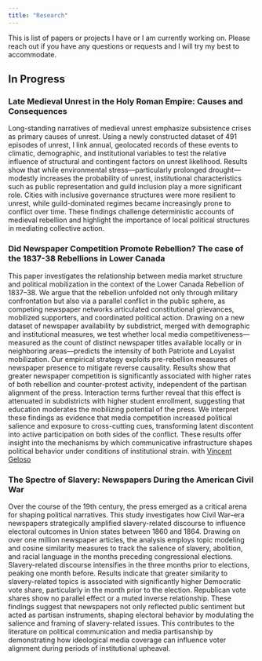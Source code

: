 ```yaml
---
title: "Research"
---
```


This is list of papers or projects I have or I am currently working on. Please reach out if you have any questions or requests and I will try my best to accommodate.

<!-- ## Publications -->

<!-- ::: {.callout-caution appearance="minimal"}
## Work in progress

Check back later
::: -->

## In Progress

### Late Medieval Unrest in the Holy Roman Empire: Causes and Consequences

Long-standing narratives of medieval unrest emphasize subsistence crises as primary causes of unrest. Using a newly constructed dataset of 491 episodes of unrest, I link annual, geolocated records of these events to climatic, demographic, and institutional variables to test the relative influence of structural and contingent factors on unrest likelihood. Results show that while environmental stress—particularly prolonged drought—modestly increases the probability of unrest, institutional characteristics such as public representation and guild inclusion play a more significant role. Cities with inclusive governance structures were more resilient to unrest, while guild-dominated regimes became increasingly prone to conflict over time. These findings challenge deterministic accounts of medieval rebellion and highlight the importance of local political structures in mediating collective action.

<!-- [Draft](files/draft.pdf){.btn .btn-outline-warning} [Code](https://github.com/){.btn .btn-outline-warning} -->

### Did Newspaper Competition Promote Rebellion? The case of the 1837-38 Rebellions in Lower Canada

This paper investigates the relationship between media market structure and political mobilization in the context of the Lower Canada Rebellion of 1837–38. We argue that the rebellion unfolded not only through military confrontation but also via a parallel conflict in the public sphere, as competing newspaper networks articulated constitutional grievances, mobilized supporters, and coordinated political action. Drawing on a new dataset of newspaper availability by subdistrict, merged with demographic and institutional measures, we test whether local media competitiveness—measured as the count of distinct newspaper titles available locally or in neighboring areas—predicts the intensity of both Patriote and Loyalist mobilization. Our empirical strategy exploits pre-rebellion measures of newspaper presence to mitigate reverse causality. Results show that greater newspaper competition is significantly associated with higher rates of both rebellion and counter-protest activity, independent of the partisan alignment of the press. Interaction terms further reveal that this effect is attenuated in subdistricts with higher student enrollment, suggesting that education moderates the mobilizing potential of the press. We interpret these findings as evidence that media competition increased political salience and exposure to cross-cutting cues, transforming latent discontent into active participation on both sides of the conflict. These results offer insight into the mechanisms by which communicative infrastructure shapes political behavior under conditions of institutional strain. [with [Vincent Geloso](https://vincentgeloso.com)]{.aside}

<!-- [Draft](files/draft.pdf){.btn .btn-outline-warning} [Code](https://github.com/){.btn .btn-outline-warning} -->

### The Spectre of Slavery: Newspapers During the American Civil War

Over the course of the 19th century, the press emerged as a critical arena for shaping political narratives. This study investigates how Civil War–era newspapers strategically amplified slavery-related discourse to influence electoral outcomes in Union states between 1860 and 1864. Drawing on over one million newspaper articles, the analysis employs topic modeling and cosine similarity measures to track the salience of slavery, abolition, and racial language in the months preceding congressional elections. Slavery-related discourse intensifies in the three months prior to elections, peaking one month before. Results indicate that greater similarity to slavery-related topics is associated with significantly higher Democratic vote share, particularly in the month prior to the election. Republican vote shares show no parallel effect or a muted inverse relationship. These findings suggest that newspapers not only reflected public sentiment but acted as partisan instruments, shaping electoral behavior by modulating the salience and framing of slavery-related issues. This contributes to the literature on political communication and media partisanship by demonstrating how ideological media coverage can influence voter alignment during periods of institutional upheaval.

<!-- [Draft](files/draft.pdf){.btn .btn-outline-warning} [Code](https://github.com/){.btn .btn-outline-warning} -->